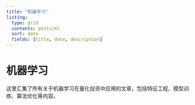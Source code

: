 ```yaml
---
title: "机器学习"
listing: 
  type: grid
  contents: posts/ml
  sort: date
  fields: [title, date, description]
---
```


# 机器学习

这里汇集了所有关于机器学习在量化投资中应用的文章，包括特征工程、模型训练、算法优化等内容。
